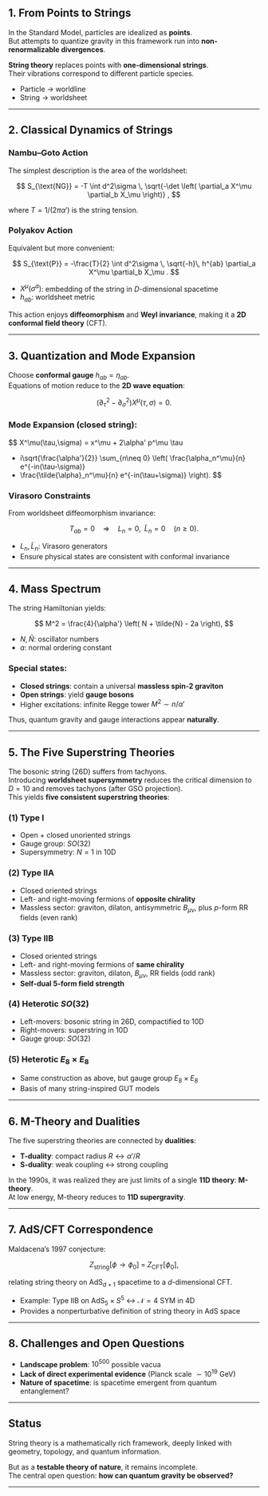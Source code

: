 
## 1. From Points to Strings

In the Standard Model, particles are idealized as **points**.  
But attempts to quantize gravity in this framework run into **non-renormalizable divergences**.  

**String theory** replaces points with **one-dimensional strings**.  
Their vibrations correspond to different particle species.  

- Particle → worldline  
- String → worldsheet  

---

## 2. Classical Dynamics of Strings

### Nambu–Goto Action
The simplest description is the area of the worldsheet:

$$
S_{\text{NG}} = -T \int d^2\sigma \, 
\sqrt{-\det \left( \partial_a X^\mu \partial_b X_\mu \right)} ,
$$

where $T = 1/(2\pi \alpha')$ is the string tension.

### Polyakov Action
Equivalent but more convenient:

$$
S_{\text{P}} = -\frac{T}{2} \int d^2\sigma \, \sqrt{-h}\,
h^{ab} \partial_a X^\mu \partial_b X_\mu .
$$

- $X^\mu(\sigma^a)$: embedding of the string in $D$-dimensional spacetime  
- $h_{ab}$: worldsheet metric  

This action enjoys **diffeomorphism** and **Weyl invariance**, making it a **2D conformal field theory** (CFT).

---

## 3. Quantization and Mode Expansion

Choose **conformal gauge** $h_{ab} = \eta_{ab}$.  
Equations of motion reduce to the **2D wave equation**:

$$
\left( \partial_\tau^2 - \partial_\sigma^2 \right) X^\mu(\tau,\sigma) = 0.
$$

### Mode Expansion (closed string):
$$
X^\mu(\tau,\sigma) = x^\mu + 2\alpha' p^\mu \tau 
+ i\sqrt{\frac{\alpha'}{2}} 
\sum_{n\neq 0} \left(
\frac{\alpha_n^\mu}{n} e^{-in(\tau-\sigma)} 
+ \frac{\tilde{\alpha}_n^\mu}{n} e^{-in(\tau+\sigma)}
\right).
$$

### Virasoro Constraints
From worldsheet diffeomorphism invariance:

$$
T_{ab} = 0 
\quad \Rightarrow \quad 
L_n = 0, \;\; \tilde{L}_n = 0 \quad (n \geq 0).
$$

- $L_n, \tilde{L}_n$: Virasoro generators  
- Ensure physical states are consistent with conformal invariance  

---

## 4. Mass Spectrum

The string Hamiltonian yields:

$$
M^2 = \frac{4}{\alpha'} \left( N + \tilde{N} - 2a \right),
$$

- $N, \tilde{N}$: oscillator numbers  
- $a$: normal ordering constant  

### Special states:
- **Closed strings**: contain a universal **massless spin-2 graviton**  
- **Open strings**: yield **gauge bosons**  
- Higher excitations: infinite Regge tower $M^2 \sim n/\alpha'$  

Thus, quantum gravity and gauge interactions appear **naturally**.

---

## 5. The Five Superstring Theories

The bosonic string (26D) suffers from tachyons.  
Introducing **worldsheet supersymmetry** reduces the critical dimension to $D=10$ and removes tachyons (after GSO projection).  
This yields **five consistent superstring theories**:

### (1) Type I
- Open + closed unoriented strings  
- Gauge group: $SO(32)$  
- Supersymmetry: $N=1$ in 10D  

### (2) Type IIA
- Closed oriented strings  
- Left- and right-moving fermions of **opposite chirality**  
- Massless sector: graviton, dilaton, antisymmetric $B_{\mu\nu}$, plus $p$-form RR fields (even rank)  

### (3) Type IIB
- Closed oriented strings  
- Left- and right-moving fermions of **same chirality**  
- Massless sector: graviton, dilaton, $B_{\mu\nu}$, RR fields (odd rank)  
- **Self-dual 5-form field strength**  

### (4) Heterotic $SO(32)$
- Left-movers: bosonic string in 26D, compactified to 10D  
- Right-movers: superstring in 10D  
- Gauge group: $SO(32)$  

### (5) Heterotic $E_8 \times E_8$
- Same construction as above, but gauge group $E_8 \times E_8$  
- Basis of many string-inspired GUT models  

---

## 6. M-Theory and Dualities

The five superstring theories are connected by **dualities**:

- **T-duality**: compact radius $R \leftrightarrow \alpha'/R$  
- **S-duality**: weak coupling $\leftrightarrow$ strong coupling  

In the 1990s, it was realized they are just limits of a single **11D theory**: **M-theory**.  
At low energy, M-theory reduces to **11D supergravity**.

---

## 7. AdS/CFT Correspondence

Maldacena’s 1997 conjecture:

$$
Z_{\text{string}}[\phi \to \phi_0] \;=\; Z_{\text{CFT}}[\phi_0],
$$

relating string theory on AdS$_{d+1}$ spacetime to a $d$-dimensional CFT.  

- Example: Type IIB on AdS$_5 \times S^5$ ↔ $\mathcal{N}=4$ SYM in 4D  
- Provides a nonperturbative definition of string theory in AdS space  

---

## 8. Challenges and Open Questions

- **Landscape problem**: $10^{500}$ possible vacua  
- **Lack of direct experimental evidence** (Planck scale $\sim 10^{19}$ GeV)  
- **Nature of spacetime**: is spacetime emergent from quantum entanglement?  

---

## Status

String theory is a mathematically rich framework, deeply linked with geometry, topology, and quantum information.  

But as a **testable theory of nature**, it remains incomplete.  
The central open question: **how can quantum gravity be observed?**  

---
